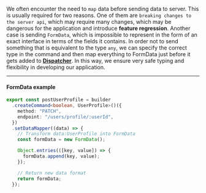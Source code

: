 We often encounter the need to `map` data before sending data to server. This is usually required for two reasons. One
of them are `breaking changes to the server api`, which may require many changes, which may be dangerous for the
application and introduce **feature regression**. Another case is sending `FormData`, which is impossible to represent
in the form of an exact interface in terms of the fields it contains. In order not to send something that is equivalent
to the type `any`, we can specify the correct type in the command and then map everything to FormData just before it
gets added to **[Dispatcher](/docs/Docs/Dispatcher)**. In this way, we ensure very safe typing and flexibility in
developing our application.

---

#### FormData example

```ts
export const postUserProfile = builder
  .createCommand<boolean, UserProfile>()({
    method: "PATCH",
    endpoint: "/users/profile/:userId",
  })
  .setDataMapper((data) => {
    // Transform data:UserProfile into FormData
    const formData = new FormData();

    Object.entries(([key, value]) => {
      formData.append(key, value);
    });

    // Return new data format
    return formData;
  });
```
